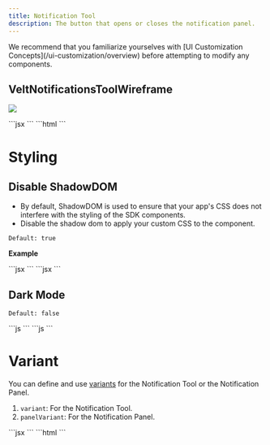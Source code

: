 ```yaml
---
title: Notification Tool
description: The button that opens or closes the notification panel.
---
```


<Note>
We recommend that you familiarize yourselves with [UI Customization Concepts](/ui-customization/overview) before attempting to modify any components.
</Note>


## VeltNotificationsToolWireframe

![](/images/customization/notification-tool-dark.png)


<Tabs>
<Tab title="React / Next.js">
```jsx
<VeltWireframe>
    <VeltNotificationsToolWireframe>
        <VeltNotificationsToolWireframe.Icon />
        <VeltNotificationsToolWireframe.UnreadIcon />
        <VeltNotificationsToolWireframe.UnreadCount />
        <VeltNotificationsToolWireframe.Label />
    </VeltNotificationsToolWireframe>
</VeltWireframe>
```
</Tab>
<Tab title="Other Frameworks">
```html
<velt-wireframe style="display:none;">
    <velt-notifications-tool-wireframe>
        <velt-notifications-tool-icon-wireframe></velt-notifications-tool-icon-wireframe>
        <velt-notifications-tool-unread-icon-wireframe></velt-notifications-tool-unread-icon-wireframe>
        <velt-notifications-tool-unread-count-wireframe></velt-notifications-tool-unread-count-wireframe>
        <velt-notifications-tool-label-wireframe></velt-notifications-tool-label-wireframe>
    </velt-notifications-tool-wireframe>
</velt-wireframe>
```
</Tab>
</Tabs>

# Styling
## Disable ShadowDOM
- By default, ShadowDOM is used to ensure that your app's CSS does not interfere with the styling of the SDK components.
- Disable the shadow dom to apply your custom CSS to the component.

`Default: true`

**Example**

<Tabs>

<Tab title="React / Next.js">
```jsx
<VeltNotificationsTool shadowDom={false} panelShadowDom={false} />
```

</Tab>

<Tab title="Other Frameworks">
```jsx
<velt-notifications-tool shadow-dom="false" panel-shadow-dom="false"></velt-notifications-tool>
```

</Tab>

</Tabs>


## Dark Mode

`Default: false`

<Tabs>

<Tab title="React / Next.js">
```js
<VeltNotificationsTool darkMode={true} />
```
</Tab>

<Tab title="Other Frameworks">
```js
<velt-notifications-tool dark-mode="true"></velt-notifications-tool>
```
</Tab>

</Tabs>

# Variant
You can define and use [variants](/ui-customization/layout#variants) for the Notification Tool or the Notification Panel.

1. `variant`: For the Notification Tool.
2. `panelVariant`: For the Notification Panel.

<Tabs>
<Tab title="React / Next.js">
```jsx
<VeltNotificationsTool variant='tool1' panelVariant='panel1'/>
```
</Tab>
<Tab title="Other Frameworks">
```html
<velt-notifications-tool variant='tool1' panel-variant='panel1'/>
```
</Tab>
</Tabs>

